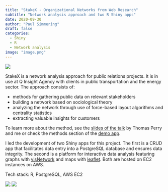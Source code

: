 ```yaml
---
title: "StakeX - Organizational Networks from Web Research"
subtitle: "Network analysis approach and two R Shiny apps"
date: 2020-09-30
author: "Paul Simmering"
draft: false
categories:
  - Shiny
  - R
  - Network analysis
image: "image.png"
---
```


![](stakex1.png)

StakeX is a network analysis approach  for public relations projects. It is in use at Q Insight Agency with clients in public transportation and the energy sector. The approach consists of:

- methods for gathering public data on relevant stakeholders
- building a network based on sociological theory
- analyzing the network through use of force-based layout algorithms and centrality statistics
- extracting valuable insights for customers

To learn more about the method, see the [slides of the talk](/talks/comes2020/) by Thomas Perry and me or check the methods section of the [demo app](https://teamqapp.de/shiny/stakex_operativ/).

I led the development of two Shiny apps for this project. The first is a CRUD app that facilitates data entry into a PostgreSQL database and ensures data integrity. The second is a platform for interactive data analysis featuring graphs with [visNetwork](https://datastorm-open.github.io/visNetwork/) and maps with [leaflet](https://rstudio.github.io/leaflet/). Both are hosted on EC2 instances on AWS.

Tech stack: R, PostgreSQL, AWS EC2

![](stakex2.png)
![](stakex3.png)
